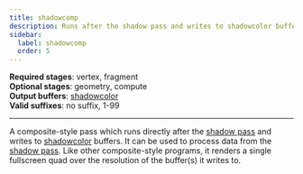 ```yaml
---
title: shadowcomp
description: Runs after the shadow pass and writes to shadowcolor buffers.
sidebar:
  label: shadowcomp
  order: 5
---
```


**Required stages**: vertex, fragment  
**Optional stages**: geometry, compute  
**Output buffers**: [shadowcolor](/current/reference/buffers/shadowcolor)  
**Valid suffixes**: no suffix, 1-99

-------------------------------------------------

A composite-style pass which runs directly after the [shadow pass](/current/reference/programs/shadow/) and writes to [shadowcolor](/current/reference/buffers/shadowcolor/) buffers. It can be used to process data from the [shadow pass](/current/reference/programs/shadow/). Like other composite-style programs, it renders a single fullscreen quad over the resolution of the buffer(s) it writes to.